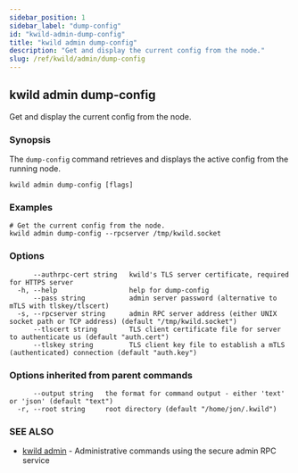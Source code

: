 ```yaml
---
sidebar_position: 1
sidebar_label: "dump-config"
id: "kwild-admin-dump-config"
title: "kwild admin dump-config"
description: "Get and display the current config from the node."
slug: /ref/kwild/admin/dump-config
---
```


## kwild admin dump-config

Get and display the current config from the node.

### Synopsis

The `dump-config` command retrieves and displays the active config from the running node.

```
kwild admin dump-config [flags]
```

### Examples

```
# Get the current config from the node.
kwild admin dump-config --rpcserver /tmp/kwild.socket
```

### Options

```
      --authrpc-cert string   kwild's TLS server certificate, required for HTTPS server
  -h, --help                  help for dump-config
      --pass string           admin server password (alternative to mTLS with tlskey/tlscert)
  -s, --rpcserver string      admin RPC server address (either UNIX socket path or TCP address) (default "/tmp/kwild.socket")
      --tlscert string        TLS client certificate file for server to authenticate us (default "auth.cert")
      --tlskey string         TLS client key file to establish a mTLS (authenticated) connection (default "auth.key")
```

### Options inherited from parent commands

```
      --output string   the format for command output - either 'text' or 'json' (default "text")
  -r, --root string     root directory (default "/home/jon/.kwild")
```

### SEE ALSO

* [kwild admin](/docs/ref/kwild/admin)	 - Administrative commands using the secure admin RPC service

